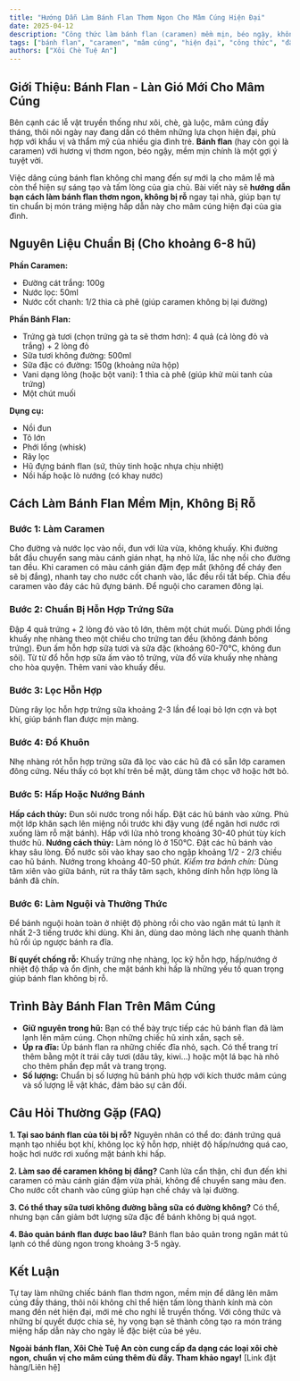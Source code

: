 ```yaml
---
title: "Hướng Dẫn Làm Bánh Flan Thơm Ngon Cho Mâm Cúng Hiện Đại"
date: 2025-04-12
description: "Công thức làm bánh flan (caramen) mềm mịn, béo ngậy, không bị rỗ, một lựa chọn mới lạ và hấp dẫn cho mâm cúng đầy tháng, thôi nôi hiện đại."
tags: ["bánh flan", "caramen", "mâm cúng", "hiện đại", "công thức", "đầy tháng", "thôi nôi", "tráng miệng"]
authors: ["Xôi Chè Tuệ An"]
---
```



## Giới Thiệu: Bánh Flan - Làn Gió Mới Cho Mâm Cúng

Bên cạnh các lễ vật truyền thống như xôi, chè, gà luộc, mâm cúng đầy tháng, thôi nôi ngày nay đang dần có thêm những lựa chọn hiện đại, phù hợp với khẩu vị và thẩm mỹ của nhiều gia đình trẻ. **Bánh flan** (hay còn gọi là caramen) với hương vị thơm ngon, béo ngậy, mềm mịn chính là một gợi ý tuyệt vời.

Việc dâng cúng bánh flan không chỉ mang đến sự mới lạ cho mâm lễ mà còn thể hiện sự sáng tạo và tấm lòng của gia chủ. Bài viết này sẽ **hướng dẫn bạn cách làm bánh flan thơm ngon, không bị rỗ** ngay tại nhà, giúp bạn tự tin chuẩn bị món tráng miệng hấp dẫn này cho mâm cúng hiện đại của gia đình.

## Nguyên Liệu Chuẩn Bị (Cho khoảng 6-8 hũ)

**Phần Caramen:**

*   Đường cát trắng: 100g
*   Nước lọc: 50ml
*   Nước cốt chanh: 1/2 thìa cà phê (giúp caramen không bị lại đường)

**Phần Bánh Flan:**

*   Trứng gà tươi (chọn trứng gà ta sẽ thơm hơn): 4 quả (cả lòng đỏ và trắng) + 2 lòng đỏ
*   Sữa tươi không đường: 500ml
*   Sữa đặc có đường: 150g (khoảng nửa hộp)
*   Vani dạng lỏng (hoặc bột vani): 1 thìa cà phê (giúp khử mùi tanh của trứng)
*   Một chút muối

**Dụng cụ:**

*   Nồi đun
*   Tô lớn
*   Phới lồng (whisk)
*   Rây lọc
*   Hũ đựng bánh flan (sứ, thủy tinh hoặc nhựa chịu nhiệt)
*   Nồi hấp hoặc lò nướng (có khay nước)

## Cách Làm Bánh Flan Mềm Mịn, Không Bị Rỗ

<Steps>

### Bước 1: Làm Caramen
Cho đường và nước lọc vào nồi, đun với lửa vừa, không khuấy. Khi đường bắt đầu chuyển sang màu cánh gián nhạt, hạ nhỏ lửa, lắc nhẹ nồi cho đường tan đều. Khi caramen có màu cánh gián đậm đẹp mắt (không để cháy đen sẽ bị đắng), nhanh tay cho nước cốt chanh vào, lắc đều rồi tắt bếp. Chia đều caramen vào đáy các hũ đựng bánh. Để nguội cho caramen đông lại.

### Bước 2: Chuẩn Bị Hỗn Hợp Trứng Sữa
Đập 4 quả trứng + 2 lòng đỏ vào tô lớn, thêm một chút muối. Dùng phới lồng khuấy nhẹ nhàng theo một chiều cho trứng tan đều (không đánh bông trứng).
Đun ấm hỗn hợp sữa tươi và sữa đặc (khoảng 60-70°C, không đun sôi). Từ từ đổ hỗn hợp sữa ấm vào tô trứng, vừa đổ vừa khuấy nhẹ nhàng cho hòa quyện. Thêm vani vào khuấy đều.

### Bước 3: Lọc Hỗn Hợp
Dùng rây lọc hỗn hợp trứng sữa khoảng 2-3 lần để loại bỏ lợn cợn và bọt khí, giúp bánh flan được mịn màng.

### Bước 4: Đổ Khuôn
Nhẹ nhàng rót hỗn hợp trứng sữa đã lọc vào các hũ đã có sẵn lớp caramen đông cứng. Nếu thấy có bọt khí trên bề mặt, dùng tăm chọc vỡ hoặc hớt bỏ.

### Bước 5: Hấp Hoặc Nướng Bánh
**Hấp cách thủy:** Đun sôi nước trong nồi hấp. Đặt các hũ bánh vào xửng. Phủ một lớp khăn sạch lên miệng nồi trước khi đậy vung (để ngăn hơi nước rơi xuống làm rỗ mặt bánh). Hấp với lửa nhỏ trong khoảng 30-40 phút tùy kích thước hũ.
**Nướng cách thủy:** Làm nóng lò ở 150°C. Đặt các hũ bánh vào khay sâu lòng. Đổ nước sôi vào khay sao cho ngập khoảng 1/2 - 2/3 chiều cao hũ bánh. Nướng trong khoảng 40-50 phút.
*Kiểm tra bánh chín:* Dùng tăm xiên vào giữa bánh, rút ra thấy tăm sạch, không dính hỗn hợp lỏng là bánh đã chín.

### Bước 6: Làm Nguội và Thưởng Thức
Để bánh nguội hoàn toàn ở nhiệt độ phòng rồi cho vào ngăn mát tủ lạnh ít nhất 2-3 tiếng trước khi dùng. Khi ăn, dùng dao mỏng lách nhẹ quanh thành hũ rồi úp ngược bánh ra đĩa.

</Steps>

**Bí quyết chống rỗ:** Khuấy trứng nhẹ nhàng, lọc kỹ hỗn hợp, hấp/nướng ở nhiệt độ thấp và ổn định, che mặt bánh khi hấp là những yếu tố quan trọng giúp bánh flan không bị rỗ.

## Trình Bày Bánh Flan Trên Mâm Cúng

*   **Giữ nguyên trong hũ:** Bạn có thể bày trực tiếp các hũ bánh flan đã làm lạnh lên mâm cúng. Chọn những chiếc hũ xinh xắn, sạch sẽ.
*   **Úp ra đĩa:** Úp bánh flan ra những chiếc đĩa nhỏ, sạch. Có thể trang trí thêm bằng một ít trái cây tươi (dâu tây, kiwi...) hoặc một lá bạc hà nhỏ cho thêm phần đẹp mắt và trang trọng.
*   **Số lượng:** Chuẩn bị số lượng hũ bánh phù hợp với kích thước mâm cúng và số lượng lễ vật khác, đảm bảo sự cân đối.

## Câu Hỏi Thường Gặp (FAQ)

**1. Tại sao bánh flan của tôi bị rỗ?**
Nguyên nhân có thể do: đánh trứng quá mạnh tạo nhiều bọt khí, không lọc kỹ hỗn hợp, nhiệt độ hấp/nướng quá cao, hoặc hơi nước rơi xuống mặt bánh khi hấp.

**2. Làm sao để caramen không bị đắng?**
Canh lửa cẩn thận, chỉ đun đến khi caramen có màu cánh gián đậm vừa phải, không để chuyển sang màu đen. Cho nước cốt chanh vào cũng giúp hạn chế cháy và lại đường.

**3. Có thể thay sữa tươi không đường bằng sữa có đường không?**
Có thể, nhưng bạn cần giảm bớt lượng sữa đặc để bánh không bị quá ngọt.

**4. Bảo quản bánh flan được bao lâu?**
Bánh flan bảo quản trong ngăn mát tủ lạnh có thể dùng ngon trong khoảng 3-5 ngày.

## Kết Luận

Tự tay làm những chiếc bánh flan thơm ngon, mềm mịn để dâng lên mâm cúng đầy tháng, thôi nôi không chỉ thể hiện tấm lòng thành kính mà còn mang đến nét hiện đại, mới mẻ cho nghi lễ truyền thống. Với công thức và những bí quyết được chia sẻ, hy vọng bạn sẽ thành công tạo ra món tráng miệng hấp dẫn này cho ngày lễ đặc biệt của bé yêu.

**Ngoài bánh flan, Xôi Chè Tuệ An còn cung cấp đa dạng các loại xôi chè ngon, chuẩn vị cho mâm cúng thêm đủ đầy. Tham khảo ngay!**
[Link đặt hàng/Liên hệ]